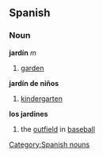 == Spanish == 
=== Noun === 
'''jardín''' ''m'' 
# [[garden]] 
'''jardín de niños'''
# [[kindergarten]]
'''los jardines'''
# the [[outfield]] in [[baseball]]
[[Category:Spanish nouns]]